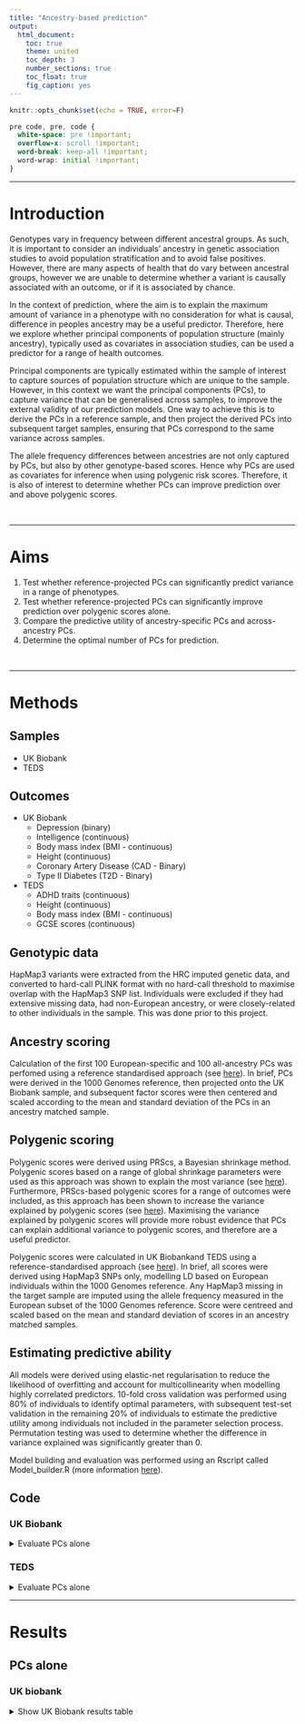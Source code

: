 ---
title: "Ancestry-based prediction"
output: 
  html_document:
    toc: true
    theme: united
    toc_depth: 3
    number_sections: true
    toc_float: true
    fig_caption: yes
---

```{r setup, include=FALSE}
knitr::opts_chunk$set(echo = TRUE, error=F)
```

<style>
p.caption {
  font-size: 1.5em;
}
</style>

```{css, echo=F}
pre code, pre, code {
  white-space: pre !important;
  overflow-x: scroll !important;
  word-break: keep-all !important;
  word-wrap: initial !important;
}
```

***
# Introduction
Genotypes vary in frequency between different ancestral groups. As such, it is important to consider an individuals' ancestry in genetic association studies to avoid population stratification and to avoid false positives. However, there are many aspects of health that do vary between ancestral groups, however we are unable to determine whether a variant is causally associated with an outcome, or if it is associated by chance.

In the context of prediction, where the aim is to explain the maximum amount of variance in a phenotype with no consideration for what is causal, difference in peoples ancestry may be a useful predictor. Therefore, here we explore whether principal components of population structure (mainly ancestry), typically used as covariates in association studies, can be used a predictor for a range of health outcomes.

Principal components are typically estimated within the sample of interest to capture sources of population structure which are unique to the sample. However, in this context we want the principal components (PCs), to capture variance that can be generalised across samples, to improve the external validity of our prediction models. One way to achieve this is to derive the PCs in a reference sample, and then project the derived PCs into subsequent target samples, ensuring that PCs correspond to the same variance across samples.

The allele frequency differences between ancestries are not only captured by PCs, but also by other genotype-based scores. Hence why PCs are used as covariates for inference when using polygenic risk scores. Therefore, it is also of interest to determine whether PCs can improve prediction over and above polygenic scores.

<br/>

***

# Aims

1. Test whether reference-projected PCs can significantly predict variance in a range of phenotypes.
2. Test whether reference-projected PCs can significantly improve prediction over polygenic scores alone.
3. Compare the predictive utility of ancestry-specific PCs and across-ancestry PCs.
4. Determine the optimal number of PCs for prediction.

<br/>

***

# Methods
## Samples
- UK Biobank
- TEDS

## Outcomes

* UK Biobank
  * Depression (binary)
  * Intelligence (continuous)
  * Body mass index (BMI - continuous)
  * Height (continuous)
  * Coronary Artery Disease (CAD - Binary)
  * Type II Diabetes (T2D - Binary)

* TEDS
  * ADHD traits (continuous)
  * Height (continuous)
  * Body mass index (BMI - continuous)
  * GCSE scores (continuous)

## Genotypic data
HapMap3 variants were extracted from the HRC imputed genetic data, and converted to hard-call PLINK format with no hard-call threshold to maximise overlap with the HapMap3 SNP list. Individuals were excluded if they had extensive missing data, had non-European ancestry, or were closely-related to other individuals in the sample. This was done prior to this project.

## Ancestry scoring
Calculation of the first 100 European-specific and 100 all-ancestry PCs was perfomed using a reference standardised approach (see [here](https://opain.github.io/GenoPred/Pipeline_prep.html#3_ancestry_scoring)). In brief, PCs were derived in the 1000 Genomes reference, then projected onto the UK Biobank sample, and subsequent factor scores were then centered and scaled according to the mean and standard deviation of the PCs in an ancestry matched sample.

## Polygenic scoring
Polygenic scores were derived using PRScs, a Bayesian shrinkage method. Polygenic scores based on a range of global shrinkage parameters were used as this approach was shown to explain the most variance (see [here](https://opain.github.io/GenoPred/Determine_optimal_polygenic_scoring_approach.html)). Furthermore, PRScs-based polygenic scores for a range of outcomes were included, as this approach has been shown to increase the variance explained by polygenic scores (see [here](https://opain.github.io/GenoPred/Determine_optimal_polygenic_scoring_approach.html)). Maximising the variance explained by polygenic scores will provide more robust evidence that PCs can explain additional variance to polygenic scores, and therefore are a useful predictor.

Polygenic scores were calculated in UK Biobankand TEDS using a reference-standardised approach (see [here](https://opain.github.io/GenoPred/Pipeline_prep.html#4_polygenic_scoring)). In brief, all scores were derived using HapMap3 SNPs only, modelling LD based on European individuals within the 1000 Genomes reference. Any HapMap3 missing in the target sample are imputed using the allele frequency measured in the European subset of the 1000 Genomes reference. Score were centreed and scaled based on the mean and standard deviation of scores in an ancestry matched samples.

## Estimating predictive ability
All models were derived using elastic-net regularisation to reduce the likelihood of overfitting and account for multicollinearity when modelling highly correlated predictors. 10-fold cross validation was performed using 80% of individuals to identify optimal parameters, with subsequent test-set validation in the remaining 20% of individuals to estimate the predictive utility among individuals not included in the parameter selection process. Permutation testing was used to determine whether the difference in variance explained was significantly greater than 0. 

Model building and evaluation was performed using an Rscript called Model_builder.R (more information [here](https://github.com/opain/GenoPred/tree/master/Scripts/Model_builder)).

## Code
### UK Biobank
<details><summary>Evaluate PCs alone</summary>
```{bash, echo=T, eval=F}
# Make required directories
for pheno_i in $(echo Depression Intelligence BMI Height T2D CAD);do
mkdir -p /users/k1806347/brc_scratch/Analyses/UKBB_outcomes_for_prediction/${pheno_i}/Association_withPCs
done

######
# Create a file to group the predictors
######

module add general/R/3.5.0
R
library(data.table)

groups<-data.frame( predictor=c('/users/k1806347/brc_scratch/Data/UKBB/Projected_PCs/EUR/UKBB.w_hm3.EUR.eigenvec','/users/k1806347/brc_scratch/Data/UKBB/Projected_PCs/EUR/AllAncestry/UKBB.w_hm3.AllAncestry.EUR.eigenvec'),
                    group=c('EUR_PCs','AllAncestry_PCs'))
                    
write.table(groups, '/users/k1806347/brc_scratch/Analyses/UKBB_outcomes_for_prediction/UKBB-projected-PCs.predictor_groups', col.names=T, row.names=F, quote=F)
q()
n

######
# Derive and evaluate models
######
pheno=$(echo Depression Intelligence BMI Height T2D CAD)
pheno_file=$(echo ever_depressed_pheno_final.UpdateIDs.txt UKBB_Fluid.intelligence.score.UpdateIDs.pheno UKBB_BMI.score.UpdateIDs.pheno UKBB_Height.score.UpdateIDs.pheno t2d_only_111119.UpdateIDs.txt cad_only_111119.UpdateIDs.txt)
gwas=$(echo DEPR06 COLL01 BODY03 HEIG03 DIAB05 COAD01)
prev=$(echo 0.15 NA NA NA 0.05 0.03)

for i in $(seq 5 6);do
pheno_i=$(echo ${pheno} | cut -f ${i} -d ' ')
pheno_file_i=$(echo ${pheno_file} | cut -f ${i} -d ' ')
gwas_i=$(echo ${gwas} | cut -f ${i} -d ' ')
prev_i=$(echo ${prev} | cut -f ${i} -d ' ')

qsub -l h_vmem=10G -pe smp 5 /users/k1806347/brc_scratch/Software/Rscript.sh /users/k1806347/brc_scratch/Software/Scripts/Model_builder.R \
--pheno /users/k1806347/brc_scratch/Data/UKBB/Phenotype/${pheno_i}/${pheno_file_i} \
--keep ${UKBB_output}/Projected_PCs/Ancestry_idenitfier/UKBB.w_hm3.AllAncestry.EUR.keep \
--out /users/k1806347/brc_scratch/Analyses/UKBB_outcomes_for_prediction/${pheno_i}/Association_withPCs/UKBB-projected-PCs \
--n_core 5 \
--assoc T \
--outcome_pop_prev ${prev_i} \
--predictors /users/k1806347/brc_scratch/Analyses/UKBB_outcomes_for_prediction/UKBB-projected-PCs.predictor_groups
done

```
</details>

### TEDS
<details><summary>Evaluate PCs alone</summary>
```{bash, echo=T, eval=F}
# Make required directories
for pheno_i in $(echo Height21 BMI21 GCSE ADHD);do
mkdir -p /users/k1806347/brc_scratch/Analyses/TEDS_outcomes_for_prediction/${pheno_i}/Association_withPCs
done

######
# Create a file to group the predictors
######

module add general/R/3.5.0
R
library(data.table)

groups<-data.frame( predictor=c('/users/k1806347/brc_scratch/Data/TEDS/Projected_PCs/EUR/EUR_specific/TEDS.w_hm3.EUR.EUR.eigenvec','/users/k1806347/brc_scratch/Data/TEDS/Projected_PCs/EUR/AllAncestry/TEDS.w_hm3.AllAncestry.EUR.eigenvec'),
                    group=c('EUR_PCs','AllAncestry_PCs'))
                    
write.table(groups, '/users/k1806347/brc_scratch/Analyses/TEDS_outcomes_for_prediction/TEDS-projected-PCs.predictor_groups', col.names=T, row.names=F, quote=F)
q()
n

######
# Derive and evaluate models
######
pheno=$(echo Height21 BMI21 GCSE ADHD)
gwas=$(echo HEIG03 BODY11 EDUC03 ADHD04)
prev=$(echo NA NA NA NA)

for i in $(seq 1 4);do
pheno_i=$(echo ${pheno} | cut -f ${i} -d ' ')
gwas_i=$(echo ${gwas} | cut -f ${i} -d ' ')
prev_i=$(echo ${prev} | cut -f ${i} -d ' ')

qsub -l h_vmem=6G -pe smp 3 /users/k1806347/brc_scratch/Software/Rscript.sh /users/k1806347/brc_scratch/Software/Scripts/Model_builder.R \
--pheno /users/k1806347/brc_scratch/Data/TEDS/Phenotypic/Derived_outcomes/TEDS_${pheno_i}.txt \
--keep /users/k1806347/brc_scratch/Data/TEDS/Projected_PCs/Ancestry_idenitfier/TEDS.w_hm3.AllAncestry.EUR.keep \
--out /users/k1806347/brc_scratch/Analyses/TEDS_outcomes_for_prediction/${pheno_i}/Association_withPCs/TEDS-projected-PCs \
--n_core 3 \
--assoc T \
--outcome_pop_prev ${prev_i} \
--predictors /users/k1806347/brc_scratch/Analyses/TEDS_outcomes_for_prediction/TEDS-projected-PCs.predictor_groups
done

```
</details>

***

# Results
## PCs alone

### UK biobank

<details><summary>Show UK Biobank results table</summary>

```{r, echo=F, eval=T, results='asis'}
pheno<-c('Depression','Intelligence','BMI','Height','T2D','CAD')

res<-NULL
for(i in 1:6){
res_i<-read.table(paste0("/users/k1806347/brc_scratch/Analyses/UKBB_outcomes_for_prediction/",pheno[i],"/Association_withPCs/UKBB-projected-PCs.pred_eval.txt"), header=T)
res_i$Cross_LiabR2<-NULL
res_i$Indep_LiabR2<-NULL
res_i[,-1]<-round(res_i[,-1], 3)
res_i$Phenotype<-pheno[i]
res<-rbind(res,res_i)
}

res$CrossVal_pval[res$CrossVal_pval < 0.001]<-'<0.001'
res$IndepVal_pval[res$IndepVal_pval < 0.001]<-'<0.001'

res$CrossVal_R<-paste0(res$CrossVal_R, " (", res$CrossVal_R_SE, ")")
res$IndepVal_R<-paste0(res$IndepVal_R, " (", res$IndepVal_R_SE, ")")
res<-res[c('Phenotype','Model','CrossVal_R','CrossVal_pval','IndepVal_R','IndepVal_pval')]

names(res)<-c('Phenotype','PCs',"CrossVal R (SE)","CrossVal p-value","IndepVal R (SE)","IndepVal p-value")

res$PCs<-gsub('_PCs_group', '', res$PCs)
res$PCs<-gsub('Full_model', 'EUR + AllAncestry', res$PCs)

library(knitr)
kable(res, rownames = FALSE, caption='Table 1: Correlation between PC model predictions and observed values in UK Biobank')
```

### TEDS

<details><summary>Show TEDS results table</summary>

```{r, echo=F, eval=T, results='asis'}
pheno<-c('Height21','BMI21','GCSE','ADHD')

res<-NULL
for(i in 1:4){
res_i<-read.table(paste0("/users/k1806347/brc_scratch/Analyses/TEDS_outcomes_for_prediction/",pheno[i],"/Association_withPCs/TEDS-projected-PCs.pred_eval.txt"), header=T)
res_i[,-1]<-round(res_i[,-1], 3)
res_i$Phenotype<-pheno[i]
res<-rbind(res,res_i)
}

res$CrossVal_pval[res$CrossVal_pval < 0.001]<-'<0.001'
res$IndepVal_pval[res$IndepVal_pval < 0.001]<-'<0.001'

res$CrossVal_R<-paste0(res$CrossVal_R, " (", res$CrossVal_R_SE, ")")
res$IndepVal_R<-paste0(res$IndepVal_R, " (", res$IndepVal_R_SE, ")")
res<-res[c('Phenotype','Model','CrossVal_R','CrossVal_pval','IndepVal_R','IndepVal_pval')]

names(res)<-c('Phenotype','PCs',"CrossVal R (SE)","CrossVal p-value","IndepVal R (SE)","IndepVal p-value")

res$PCs<-gsub('_PCs_group', '', res$PCs)
res$PCs<-gsub('Full_model', 'EUR + AllAncestry', res$PCs)

library(knitr)
kable(res, rownames = FALSE, caption='Table 2: Correlation between PC model predictions and observed values in TEDS')
```

</details>


<br/>

***

# Discussion

<br/>

***

# Conclusion

***









